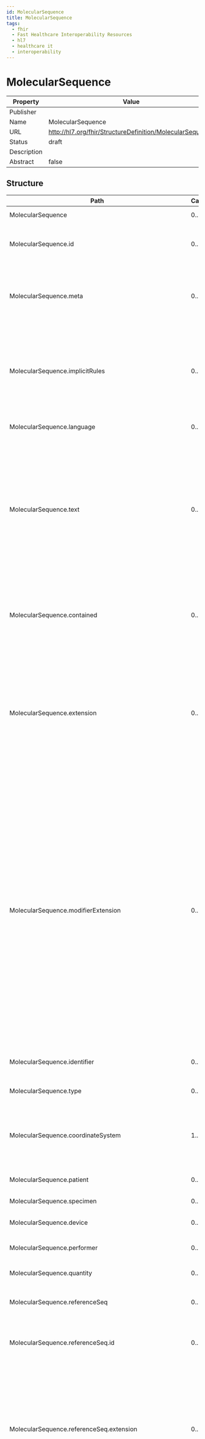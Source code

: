 ```yaml
---
id: MolecularSequence
title: MolecularSequence
tags:
  - fhir
  - Fast Healthcare Interoperability Resources
  - hl7
  - healthcare it
  - interoperability
---
```



# MolecularSequence


<head>
  <meta name="keywords" content="fhir, hl7, interoperability, healthcare" />
  <script type="application/ld+json">
    {JSON.stringify({
      '@context': 'https://schema.org/',
      '@type': 'Organization',
      name: 'IGUHealth',
      url: 'https://iguhealth.app',
      logo: 'https://iguhealth.app/img/logo.svg',
    })}
  </script>
</head>


|Property|Value|
|---|---|
|Publisher||
|Name|MolecularSequence|
|URL|http://hl7.org/fhir/StructureDefinition/MolecularSequence|
|Status|draft|
|Description||
|Abstract|false|

   ## Structure

   | Path | Cardinality | Type | Description
  | ---- | ----------- | ---- | -------  
 | MolecularSequence | 0..* | MolecularSequence | Raw data describing a biological sequence. 
 | MolecularSequence.id | 0..1 | http://hl7.org/fhirpath/System.String | The logical id of the resource, as used in the URL for the resource. Once assigned, this value never changes. 
 | MolecularSequence.meta | 0..1 | Meta | The metadata about the resource. This is content that is maintained by the infrastructure. Changes to the content might not always be associated with version changes to the resource. 
 | MolecularSequence.implicitRules | 0..1 | uri | A reference to a set of rules that were followed when the resource was constructed, and which must be understood when processing the content. Often, this is a reference to an implementation guide that defines the special rules along with other profiles etc. 
 | MolecularSequence.language | 0..1 | code | The base language in which the resource is written. 
 | MolecularSequence.text | 0..1 | Narrative | A human-readable narrative that contains a summary of the resource and can be used to represent the content of the resource to a human. The narrative need not encode all the structured data, but is required to contain sufficient detail to make it "clinically safe" for a human to just read the narrative. Resource definitions may define what content should be represented in the narrative to ensure clinical safety. 
 | MolecularSequence.contained | 0..* | Resource | These resources do not have an independent existence apart from the resource that contains them - they cannot be identified independently, and nor can they have their own independent transaction scope. 
 | MolecularSequence.extension | 0..* | Extension | May be used to represent additional information that is not part of the basic definition of the resource. To make the use of extensions safe and manageable, there is a strict set of governance  applied to the definition and use of extensions. Though any implementer can define an extension, there is a set of requirements that SHALL be met as part of the definition of the extension. 
 | MolecularSequence.modifierExtension | 0..* | Extension | May be used to represent additional information that is not part of the basic definition of the resource and that modifies the understanding of the element that contains it and/or the understanding of the containing element's descendants. Usually modifier elements provide negation or qualification. To make the use of extensions safe and manageable, there is a strict set of governance applied to the definition and use of extensions. Though any implementer is allowed to define an extension, there is a set of requirements that SHALL be met as part of the definition of the extension. Applications processing a resource are required to check for modifier extensions.Modifier extensions SHALL NOT change the meaning of any elements on Resource or DomainResource (including cannot change the meaning of modifierExtension itself). 
 | MolecularSequence.identifier | 0..* | Identifier | A unique identifier for this particular sequence instance. This is a FHIR-defined id. 
 | MolecularSequence.type | 0..1 | code | Amino Acid Sequence/ DNA Sequence / RNA Sequence. 
 | MolecularSequence.coordinateSystem | 1..1 | integer | Whether the sequence is numbered starting at 0 (0-based numbering or coordinates, inclusive start, exclusive end) or starting at 1 (1-based numbering, inclusive start and inclusive end). 
 | MolecularSequence.patient | 0..1 | Reference | The patient whose sequencing results are described by this resource. 
 | MolecularSequence.specimen | 0..1 | Reference | Specimen used for sequencing. 
 | MolecularSequence.device | 0..1 | Reference | The method for sequencing, for example, chip information. 
 | MolecularSequence.performer | 0..1 | Reference | The organization or lab that should be responsible for this result. 
 | MolecularSequence.quantity | 0..1 | Quantity | The number of copies of the sequence of interest. (RNASeq). 
 | MolecularSequence.referenceSeq | 0..1 | BackboneElement | A sequence that is used as a reference to describe variants that are present in a sequence analyzed. 
 | MolecularSequence.referenceSeq.id | 0..1 | http://hl7.org/fhirpath/System.String | Unique id for the element within a resource (for internal references). This may be any string value that does not contain spaces. 
 | MolecularSequence.referenceSeq.extension | 0..* | Extension | May be used to represent additional information that is not part of the basic definition of the element. To make the use of extensions safe and manageable, there is a strict set of governance  applied to the definition and use of extensions. Though any implementer can define an extension, there is a set of requirements that SHALL be met as part of the definition of the extension. 
 | MolecularSequence.referenceSeq.modifierExtension | 0..* | Extension | May be used to represent additional information that is not part of the basic definition of the element and that modifies the understanding of the element in which it is contained and/or the understanding of the containing element's descendants. Usually modifier elements provide negation or qualification. To make the use of extensions safe and manageable, there is a strict set of governance applied to the definition and use of extensions. Though any implementer can define an extension, there is a set of requirements that SHALL be met as part of the definition of the extension. Applications processing a resource are required to check for modifier extensions.Modifier extensions SHALL NOT change the meaning of any elements on Resource or DomainResource (including cannot change the meaning of modifierExtension itself). 
 | MolecularSequence.referenceSeq.chromosome | 0..1 | CodeableConcept | Structural unit composed of a nucleic acid molecule which controls its own replication through the interaction of specific proteins at one or more origins of replication ([SO:0000340](http://www.sequenceontology.org/browser/current_svn/term/SO:0000340)). 
 | MolecularSequence.referenceSeq.genomeBuild | 0..1 | string | The Genome Build used for reference, following GRCh build versions e.g. 'GRCh 37'.  Version number must be included if a versioned release of a primary build was used. 
 | MolecularSequence.referenceSeq.orientation | 0..1 | code | A relative reference to a DNA strand based on gene orientation. The strand that contains the open reading frame of the gene is the "sense" strand, and the opposite complementary strand is the "antisense" strand. 
 | MolecularSequence.referenceSeq.referenceSeqId | 0..1 | CodeableConcept | Reference identifier of reference sequence submitted to NCBI. It must match the type in the MolecularSequence.type field. For example, the prefix, “NG_” identifies reference sequence for genes, “NM_” for messenger RNA transcripts, and “NP_” for amino acid sequences. 
 | MolecularSequence.referenceSeq.referenceSeqPointer | 0..1 | Reference | A pointer to another MolecularSequence entity as reference sequence. 
 | MolecularSequence.referenceSeq.referenceSeqString | 0..1 | string | A string like "ACGT". 
 | MolecularSequence.referenceSeq.strand | 0..1 | code | An absolute reference to a strand. The Watson strand is the strand whose 5'-end is on the short arm of the chromosome, and the Crick strand as the one whose 5'-end is on the long arm. 
 | MolecularSequence.referenceSeq.windowStart | 0..1 | integer | Start position of the window on the reference sequence. If the coordinate system is either 0-based or 1-based, then start position is inclusive. 
 | MolecularSequence.referenceSeq.windowEnd | 0..1 | integer | End position of the window on the reference sequence. If the coordinate system is 0-based then end is exclusive and does not include the last position. If the coordinate system is 1-base, then end is inclusive and includes the last position. 
 | MolecularSequence.variant | 0..* | BackboneElement | The definition of variant here originates from Sequence ontology ([variant_of](http://www.sequenceontology.org/browser/current_svn/term/variant_of)). This element can represent amino acid or nucleic sequence change(including insertion,deletion,SNP,etc.)  It can represent some complex mutation or segment variation with the assist of CIGAR string. 
 | MolecularSequence.variant.id | 0..1 | http://hl7.org/fhirpath/System.String | Unique id for the element within a resource (for internal references). This may be any string value that does not contain spaces. 
 | MolecularSequence.variant.extension | 0..* | Extension | May be used to represent additional information that is not part of the basic definition of the element. To make the use of extensions safe and manageable, there is a strict set of governance  applied to the definition and use of extensions. Though any implementer can define an extension, there is a set of requirements that SHALL be met as part of the definition of the extension. 
 | MolecularSequence.variant.modifierExtension | 0..* | Extension | May be used to represent additional information that is not part of the basic definition of the element and that modifies the understanding of the element in which it is contained and/or the understanding of the containing element's descendants. Usually modifier elements provide negation or qualification. To make the use of extensions safe and manageable, there is a strict set of governance applied to the definition and use of extensions. Though any implementer can define an extension, there is a set of requirements that SHALL be met as part of the definition of the extension. Applications processing a resource are required to check for modifier extensions.Modifier extensions SHALL NOT change the meaning of any elements on Resource or DomainResource (including cannot change the meaning of modifierExtension itself). 
 | MolecularSequence.variant.start | 0..1 | integer | Start position of the variant on the  reference sequence. If the coordinate system is either 0-based or 1-based, then start position is inclusive. 
 | MolecularSequence.variant.end | 0..1 | integer | End position of the variant on the reference sequence. If the coordinate system is 0-based then end is exclusive and does not include the last position. If the coordinate system is 1-base, then end is inclusive and includes the last position. 
 | MolecularSequence.variant.observedAllele | 0..1 | string | An allele is one of a set of coexisting sequence variants of a gene ([SO:0001023](http://www.sequenceontology.org/browser/current_svn/term/SO:0001023)).  Nucleotide(s)/amino acids from start position of sequence to stop position of sequence on the positive (+) strand of the observed  sequence. When the sequence  type is DNA, it should be the sequence on the positive (+) strand. This will lay in the range between variant.start and variant.end. 
 | MolecularSequence.variant.referenceAllele | 0..1 | string | An allele is one of a set of coexisting sequence variants of a gene ([SO:0001023](http://www.sequenceontology.org/browser/current_svn/term/SO:0001023)). Nucleotide(s)/amino acids from start position of sequence to stop position of sequence on the positive (+) strand of the reference sequence. When the sequence  type is DNA, it should be the sequence on the positive (+) strand. This will lay in the range between variant.start and variant.end. 
 | MolecularSequence.variant.cigar | 0..1 | string | Extended CIGAR string for aligning the sequence with reference bases. See detailed documentation [here](http://support.illumina.com/help/SequencingAnalysisWorkflow/Content/Vault/Informatics/Sequencing_Analysis/CASAVA/swSEQ_mCA_ExtendedCIGARFormat.htm). 
 | MolecularSequence.variant.variantPointer | 0..1 | Reference | A pointer to an Observation containing variant information. 
 | MolecularSequence.observedSeq | 0..1 | string | Sequence that was observed. It is the result marked by referenceSeq along with variant records on referenceSeq. This shall start from referenceSeq.windowStart and end by referenceSeq.windowEnd. 
 | MolecularSequence.quality | 0..* | BackboneElement | An experimental feature attribute that defines the quality of the feature in a quantitative way, such as a phred quality score ([SO:0001686](http://www.sequenceontology.org/browser/current_svn/term/SO:0001686)). 
 | MolecularSequence.quality.id | 0..1 | http://hl7.org/fhirpath/System.String | Unique id for the element within a resource (for internal references). This may be any string value that does not contain spaces. 
 | MolecularSequence.quality.extension | 0..* | Extension | May be used to represent additional information that is not part of the basic definition of the element. To make the use of extensions safe and manageable, there is a strict set of governance  applied to the definition and use of extensions. Though any implementer can define an extension, there is a set of requirements that SHALL be met as part of the definition of the extension. 
 | MolecularSequence.quality.modifierExtension | 0..* | Extension | May be used to represent additional information that is not part of the basic definition of the element and that modifies the understanding of the element in which it is contained and/or the understanding of the containing element's descendants. Usually modifier elements provide negation or qualification. To make the use of extensions safe and manageable, there is a strict set of governance applied to the definition and use of extensions. Though any implementer can define an extension, there is a set of requirements that SHALL be met as part of the definition of the extension. Applications processing a resource are required to check for modifier extensions.Modifier extensions SHALL NOT change the meaning of any elements on Resource or DomainResource (including cannot change the meaning of modifierExtension itself). 
 | MolecularSequence.quality.type | 1..1 | code | INDEL / SNP / Undefined variant. 
 | MolecularSequence.quality.standardSequence | 0..1 | CodeableConcept | Gold standard sequence used for comparing against. 
 | MolecularSequence.quality.start | 0..1 | integer | Start position of the sequence. If the coordinate system is either 0-based or 1-based, then start position is inclusive. 
 | MolecularSequence.quality.end | 0..1 | integer | End position of the sequence. If the coordinate system is 0-based then end is exclusive and does not include the last position. If the coordinate system is 1-base, then end is inclusive and includes the last position. 
 | MolecularSequence.quality.score | 0..1 | Quantity | The score of an experimentally derived feature such as a p-value ([SO:0001685](http://www.sequenceontology.org/browser/current_svn/term/SO:0001685)). 
 | MolecularSequence.quality.method | 0..1 | CodeableConcept | Which method is used to get sequence quality. 
 | MolecularSequence.quality.truthTP | 0..1 | decimal | True positives, from the perspective of the truth data, i.e. the number of sites in the Truth Call Set for which there are paths through the Query Call Set that are consistent with all of the alleles at this site, and for which there is an accurate genotype call for the event. 
 | MolecularSequence.quality.queryTP | 0..1 | decimal | True positives, from the perspective of the query data, i.e. the number of sites in the Query Call Set for which there are paths through the Truth Call Set that are consistent with all of the alleles at this site, and for which there is an accurate genotype call for the event. 
 | MolecularSequence.quality.truthFN | 0..1 | decimal | False negatives, i.e. the number of sites in the Truth Call Set for which there is no path through the Query Call Set that is consistent with all of the alleles at this site, or sites for which there is an inaccurate genotype call for the event. Sites with correct variant but incorrect genotype are counted here. 
 | MolecularSequence.quality.queryFP | 0..1 | decimal | False positives, i.e. the number of sites in the Query Call Set for which there is no path through the Truth Call Set that is consistent with this site. Sites with correct variant but incorrect genotype are counted here. 
 | MolecularSequence.quality.gtFP | 0..1 | decimal | The number of false positives where the non-REF alleles in the Truth and Query Call Sets match (i.e. cases where the truth is 1/1 and the query is 0/1 or similar). 
 | MolecularSequence.quality.precision | 0..1 | decimal | QUERY.TP / (QUERY.TP + QUERY.FP). 
 | MolecularSequence.quality.recall | 0..1 | decimal | TRUTH.TP / (TRUTH.TP + TRUTH.FN). 
 | MolecularSequence.quality.fScore | 0..1 | decimal | Harmonic mean of Recall and Precision, computed as: 2 * precision * recall / (precision + recall). 
 | MolecularSequence.quality.roc | 0..1 | BackboneElement | Receiver Operator Characteristic (ROC) Curve  to give sensitivity/specificity tradeoff. 
 | MolecularSequence.quality.roc.id | 0..1 | http://hl7.org/fhirpath/System.String | Unique id for the element within a resource (for internal references). This may be any string value that does not contain spaces. 
 | MolecularSequence.quality.roc.extension | 0..* | Extension | May be used to represent additional information that is not part of the basic definition of the element. To make the use of extensions safe and manageable, there is a strict set of governance  applied to the definition and use of extensions. Though any implementer can define an extension, there is a set of requirements that SHALL be met as part of the definition of the extension. 
 | MolecularSequence.quality.roc.modifierExtension | 0..* | Extension | May be used to represent additional information that is not part of the basic definition of the element and that modifies the understanding of the element in which it is contained and/or the understanding of the containing element's descendants. Usually modifier elements provide negation or qualification. To make the use of extensions safe and manageable, there is a strict set of governance applied to the definition and use of extensions. Though any implementer can define an extension, there is a set of requirements that SHALL be met as part of the definition of the extension. Applications processing a resource are required to check for modifier extensions.Modifier extensions SHALL NOT change the meaning of any elements on Resource or DomainResource (including cannot change the meaning of modifierExtension itself). 
 | MolecularSequence.quality.roc.score | 0..* | integer | Invidual data point representing the GQ (genotype quality) score threshold. 
 | MolecularSequence.quality.roc.numTP | 0..* | integer | The number of true positives if the GQ score threshold was set to "score" field value. 
 | MolecularSequence.quality.roc.numFP | 0..* | integer | The number of false positives if the GQ score threshold was set to "score" field value. 
 | MolecularSequence.quality.roc.numFN | 0..* | integer | The number of false negatives if the GQ score threshold was set to "score" field value. 
 | MolecularSequence.quality.roc.precision | 0..* | decimal | Calculated precision if the GQ score threshold was set to "score" field value. 
 | MolecularSequence.quality.roc.sensitivity | 0..* | decimal | Calculated sensitivity if the GQ score threshold was set to "score" field value. 
 | MolecularSequence.quality.roc.fMeasure | 0..* | decimal | Calculated fScore if the GQ score threshold was set to "score" field value. 
 | MolecularSequence.readCoverage | 0..1 | integer | Coverage (read depth or depth) is the average number of reads representing a given nucleotide in the reconstructed sequence. 
 | MolecularSequence.repository | 0..* | BackboneElement | Configurations of the external repository. The repository shall store target's observedSeq or records related with target's observedSeq. 
 | MolecularSequence.repository.id | 0..1 | http://hl7.org/fhirpath/System.String | Unique id for the element within a resource (for internal references). This may be any string value that does not contain spaces. 
 | MolecularSequence.repository.extension | 0..* | Extension | May be used to represent additional information that is not part of the basic definition of the element. To make the use of extensions safe and manageable, there is a strict set of governance  applied to the definition and use of extensions. Though any implementer can define an extension, there is a set of requirements that SHALL be met as part of the definition of the extension. 
 | MolecularSequence.repository.modifierExtension | 0..* | Extension | May be used to represent additional information that is not part of the basic definition of the element and that modifies the understanding of the element in which it is contained and/or the understanding of the containing element's descendants. Usually modifier elements provide negation or qualification. To make the use of extensions safe and manageable, there is a strict set of governance applied to the definition and use of extensions. Though any implementer can define an extension, there is a set of requirements that SHALL be met as part of the definition of the extension. Applications processing a resource are required to check for modifier extensions.Modifier extensions SHALL NOT change the meaning of any elements on Resource or DomainResource (including cannot change the meaning of modifierExtension itself). 
 | MolecularSequence.repository.type | 1..1 | code | Click and see / RESTful API / Need login to see / RESTful API with authentication / Other ways to see resource. 
 | MolecularSequence.repository.url | 0..1 | uri | URI of an external repository which contains further details about the genetics data. 
 | MolecularSequence.repository.name | 0..1 | string | URI of an external repository which contains further details about the genetics data. 
 | MolecularSequence.repository.datasetId | 0..1 | string | Id of the variant in this external repository. The server will understand how to use this id to call for more info about datasets in external repository. 
 | MolecularSequence.repository.variantsetId | 0..1 | string | Id of the variantset in this external repository. The server will understand how to use this id to call for more info about variantsets in external repository. 
 | MolecularSequence.repository.readsetId | 0..1 | string | Id of the read in this external repository. 
 | MolecularSequence.pointer | 0..* | Reference | Pointer to next atomic sequence which at most contains one variant. 
 | MolecularSequence.structureVariant | 0..* | BackboneElement | Information about chromosome structure variation. 
 | MolecularSequence.structureVariant.id | 0..1 | http://hl7.org/fhirpath/System.String | Unique id for the element within a resource (for internal references). This may be any string value that does not contain spaces. 
 | MolecularSequence.structureVariant.extension | 0..* | Extension | May be used to represent additional information that is not part of the basic definition of the element. To make the use of extensions safe and manageable, there is a strict set of governance  applied to the definition and use of extensions. Though any implementer can define an extension, there is a set of requirements that SHALL be met as part of the definition of the extension. 
 | MolecularSequence.structureVariant.modifierExtension | 0..* | Extension | May be used to represent additional information that is not part of the basic definition of the element and that modifies the understanding of the element in which it is contained and/or the understanding of the containing element's descendants. Usually modifier elements provide negation or qualification. To make the use of extensions safe and manageable, there is a strict set of governance applied to the definition and use of extensions. Though any implementer can define an extension, there is a set of requirements that SHALL be met as part of the definition of the extension. Applications processing a resource are required to check for modifier extensions.Modifier extensions SHALL NOT change the meaning of any elements on Resource or DomainResource (including cannot change the meaning of modifierExtension itself). 
 | MolecularSequence.structureVariant.variantType | 0..1 | CodeableConcept | Information about chromosome structure variation DNA change type. 
 | MolecularSequence.structureVariant.exact | 0..1 | boolean | Used to indicate if the outer and inner start-end values have the same meaning. 
 | MolecularSequence.structureVariant.length | 0..1 | integer | Length of the variant chromosome. 
 | MolecularSequence.structureVariant.outer | 0..1 | BackboneElement | Structural variant outer. 
 | MolecularSequence.structureVariant.outer.id | 0..1 | http://hl7.org/fhirpath/System.String | Unique id for the element within a resource (for internal references). This may be any string value that does not contain spaces. 
 | MolecularSequence.structureVariant.outer.extension | 0..* | Extension | May be used to represent additional information that is not part of the basic definition of the element. To make the use of extensions safe and manageable, there is a strict set of governance  applied to the definition and use of extensions. Though any implementer can define an extension, there is a set of requirements that SHALL be met as part of the definition of the extension. 
 | MolecularSequence.structureVariant.outer.modifierExtension | 0..* | Extension | May be used to represent additional information that is not part of the basic definition of the element and that modifies the understanding of the element in which it is contained and/or the understanding of the containing element's descendants. Usually modifier elements provide negation or qualification. To make the use of extensions safe and manageable, there is a strict set of governance applied to the definition and use of extensions. Though any implementer can define an extension, there is a set of requirements that SHALL be met as part of the definition of the extension. Applications processing a resource are required to check for modifier extensions.Modifier extensions SHALL NOT change the meaning of any elements on Resource or DomainResource (including cannot change the meaning of modifierExtension itself). 
 | MolecularSequence.structureVariant.outer.start | 0..1 | integer | Structural variant outer start. If the coordinate system is either 0-based or 1-based, then start position is inclusive. 
 | MolecularSequence.structureVariant.outer.end | 0..1 | integer | Structural variant outer end. If the coordinate system is 0-based then end is exclusive and does not include the last position. If the coordinate system is 1-base, then end is inclusive and includes the last position. 
 | MolecularSequence.structureVariant.inner | 0..1 | BackboneElement | Structural variant inner. 
 | MolecularSequence.structureVariant.inner.id | 0..1 | http://hl7.org/fhirpath/System.String | Unique id for the element within a resource (for internal references). This may be any string value that does not contain spaces. 
 | MolecularSequence.structureVariant.inner.extension | 0..* | Extension | May be used to represent additional information that is not part of the basic definition of the element. To make the use of extensions safe and manageable, there is a strict set of governance  applied to the definition and use of extensions. Though any implementer can define an extension, there is a set of requirements that SHALL be met as part of the definition of the extension. 
 | MolecularSequence.structureVariant.inner.modifierExtension | 0..* | Extension | May be used to represent additional information that is not part of the basic definition of the element and that modifies the understanding of the element in which it is contained and/or the understanding of the containing element's descendants. Usually modifier elements provide negation or qualification. To make the use of extensions safe and manageable, there is a strict set of governance applied to the definition and use of extensions. Though any implementer can define an extension, there is a set of requirements that SHALL be met as part of the definition of the extension. Applications processing a resource are required to check for modifier extensions.Modifier extensions SHALL NOT change the meaning of any elements on Resource or DomainResource (including cannot change the meaning of modifierExtension itself). 
 | MolecularSequence.structureVariant.inner.start | 0..1 | integer | Structural variant inner start. If the coordinate system is either 0-based or 1-based, then start position is inclusive. 
 | MolecularSequence.structureVariant.inner.end | 0..1 | integer | Structural variant inner end. If the coordinate system is 0-based then end is exclusive and does not include the last position. If the coordinate system is 1-base, then end is inclusive and includes the last position. 

 ## Search Parameters

   | Name | Type | Description  | Expression 
    | ---- | ---- | ------- | ------  
 | _text | string | Search on the narrative of the resource |   
 | _content | string | Search on the entire content of the resource |   
 | _id | token | Logical id of this artifact | Resource.id  
 | _lastUpdated | date | When the resource version last changed | Resource.meta.lastUpdated  
 | _profile | uri | Profiles this resource claims to conform to | Resource.meta.profile  
 | _query | token | A custom search profile that describes a specific defined query operation |   
 | _security | token | Security Labels applied to this resource | Resource.meta.security  
 | _source | uri | Identifies where the resource comes from | Resource.meta.source  
 | _tag | token | Tags applied to this resource | Resource.meta.tag  
 | chromosome | token | Chromosome number of the reference sequence | MolecularSequence.referenceSeq.chromosome  
 | identifier | token | The unique identity for a particular sequence | MolecularSequence.identifier  
 | patient | reference | The subject that the observation is about | MolecularSequence.patient  
 | referenceseqid | token | Reference Sequence of the sequence | MolecularSequence.referenceSeq.referenceSeqId  
 | type | token | Amino Acid Sequence/ DNA Sequence / RNA Sequence | MolecularSequence.type  
 | variant-end | number | End position (0-based exclusive, which menas the acid at this position will not be included, 1-based inclusive, which means the acid at this position will be included) of the variant. | MolecularSequence.variant.end  
 | variant-start | number | Start position (0-based inclusive, 1-based inclusive, that means the nucleic acid or amino acid at this position will be included) of the variant. | MolecularSequence.variant.start  
 | window-end | number | End position (0-based exclusive, which menas the acid at this position will not be included, 1-based inclusive, which means the acid at this position will be included) of the reference sequence. | MolecularSequence.referenceSeq.windowEnd  
 | window-start | number | Start position (0-based inclusive, 1-based inclusive, that means the nucleic acid or amino acid at this position will be included) of the reference sequence. | MolecularSequence.referenceSeq.windowStart  
 | chromosome-variant-coordinate | composite | Search parameter by chromosome and variant coordinate. This will refer to part of a locus or part of a gene where search region will be represented in 1-based system. Since the coordinateSystem can either be 0-based or 1-based, this search query will include the result of both coordinateSystem that contains the equivalent segment of the gene or whole genome sequence. For example, a search for sequence can be represented as \`chromosome-variant-coordinate=1$lt345$gt123\`, this means it will search for the MolecularSequence resource with variants on chromosome 1 and with position \>123 and \<345, where in 1-based system resource, all strings within region 1:124-344 will be revealed, while in 0-based system resource, all strings within region 1:123-344 will be revealed. You may want to check detail about 0-based v.s. 1-based above. | MolecularSequence.variant  
 | chromosome-window-coordinate | composite | Search parameter by chromosome and window. This will refer to part of a locus or part of a gene where search region will be represented in 1-based system. Since the coordinateSystem can either be 0-based or 1-based, this search query will include the result of both coordinateSystem that contains the equivalent segment of the gene or whole genome sequence. For example, a search for sequence can be represented as \`chromosome-window-coordinate=1$lt345$gt123\`, this means it will search for the MolecularSequence resource with a window on chromosome 1 and with position \>123 and \<345, where in 1-based system resource, all strings within region 1:124-344 will be revealed, while in 0-based system resource, all strings within region 1:123-344 will be revealed. You may want to check detail about 0-based v.s. 1-based above. | MolecularSequence.referenceSeq  
 | referenceseqid-variant-coordinate | composite | Search parameter by reference sequence and variant coordinate. This will refer to part of a locus or part of a gene where search region will be represented in 1-based system. Since the coordinateSystem can either be 0-based or 1-based, this search query will include the result of both coordinateSystem that contains the equivalent segment of the gene or whole genome sequence. For example, a search for sequence can be represented as \`referenceSeqId-variant-coordinate=NC_000001.11$lt345$gt123\`, this means it will search for the MolecularSequence resource with variants on NC_000001.11 and with position \>123 and \<345, where in 1-based system resource, all strings within region NC_000001.11:124-344 will be revealed, while in 0-based system resource, all strings within region NC_000001.11:123-344 will be revealed. You may want to check detail about 0-based v.s. 1-based above. | MolecularSequence.variant  
 | referenceseqid-window-coordinate | composite | Search parameter by reference sequence and window. This will refer to part of a locus or part of a gene where search region will be represented in 1-based system. Since the coordinateSystem can either be 0-based or 1-based, this search query will include the result of both coordinateSystem that contains the equivalent segment of the gene or whole genome sequence. For example, a search for sequence can be represented as \`referenceSeqId-window-coordinate=NC_000001.11$lt345$gt123\`, this means it will search for the MolecularSequence resource with a window on NC_000001.11 and with position \>123 and \<345, where in 1-based system resource, all strings within region NC_000001.11:124-344 will be revealed, while in 0-based system resource, all strings within region NC_000001.11:123-344 will be revealed. You may want to check detail about 0-based v.s. 1-based above. | MolecularSequence.referenceSeq  
 | _iguhealth-author | reference | The author of the resource | Resource.meta.extension.where(url='https://iguhealth.app/author').value  


